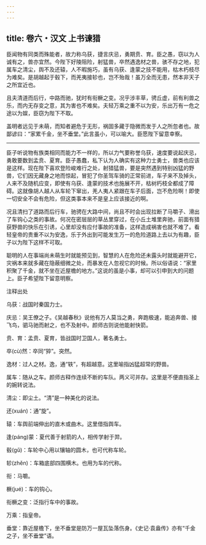 ```yaml
---
---
---
```

title: 卷六・汉文 上书谏猎
---

臣闻物有同类而殊能者，故力称乌获，捷言庆忌，勇期贲、育。臣之愚，窃以为人诚有之，兽亦宜然。今陛下好陵阻险，射猛兽，卒然遇逸材之兽，骇不存之地，犯属车之清尘，舆不及还辕，人不暇施巧，虽有乌获、逢蒙之技不能用，枯木朽枝尽为难矣。是胡越起于毂下，而羌夷接轸也，岂不殆哉！虽万全而无患，然本非天子之所宜近也。

且夫清道而后行，中路而驰，犹时有衔橛之变。况乎涉丰草，骋丘虚，前有利兽之乐，而内无存变之意，其为害也不难矣。夫轻万乘之重不以为安，乐出万有一危之途以为娱，臣窃为陛下不取。

盖明者远见于未萌，而知者避危于无形，祸固多藏于隐微而发于人之所忽者也。故鄙谚曰：“家累千金，坐不垂堂。”此言虽小，可以喻大。臣愿陛下留意幸察。

----------------

臣子听说物有族类相同而能力不一样的，所以力气要称誉乌获，速度要说起庆忌，勇敢要数到孟贲、夏育。臣子愚蠢，私下认为人确实有这种力士勇士，兽类也应该是这样。现在陛下喜欢登险峻难行之处，射猎猛兽，要是突然遇到特别凶猛的野兽，它们因无藏身之地而惊起，冒犯了你圣驾车骑的正常前进，车子来不及掉头，人来不及随机应变，即使有乌获、逢蒙的技术也施展不开，枯树朽枝全都成了障碍。这就像胡人越人从车轮下窜出，羌人夷人紧跟在车子后面，岂不危险啊！即使一切安全不会有危险，但这类事本来不是皇上应该接近的啊。

况且清扫了道路而后行车，驰骋在大路中间，尚且不时会出现拉断了马嚼子、滑出了车钩心之类的事故。何况在密层层的草丛里穿过，在小丘土堆里奔驰，前面有猎获野兽的快乐在引诱，心里却没有应付事故的准备，这样造成祸害也就不难了。看轻皇帝的贵重不以为安逸，乐于外出到可能发生万一的危险道路上去以为有趣，臣子以为陛下这样不可取。

聪明的人在事端尚未萌生时就能预见到，智慧的人在危险还未露头时就能避开它，灾祸本来就多藏在隐蔽细微之处，而暴发在人忽视它的时候。所以俗语说：“家里积聚了千金，就不坐在近屋檐的地方。”这说的虽是小事，却可以引申到大的问题上。臣子希望陛下留意明察。

注释出处

乌获：战国时秦国力士。

庆忌：吴王僚之子。《吴越春秋》说他有万人莫当之勇，奔跑极速，能追奔兽、接飞鸟，驷马驰而射之，也不及射中。颜师古则说他能射快箭。

贲、育：孟贲、夏育，皆战国时卫国人，著名勇士。

卒(cù)然：卒同“猝”。突然。

逸材：过人之材。逸，通“轶”，有超越意。这里喻指凶猛超常的野兽。

属车：随从之车。颜师古释作连续不断的车队。两义可并存。这里是不便直指圣上的婉转说法。

清尘：即尘土。“清”是一种美化的说法。

还(xuán)：通“旋”。

辕：车舆前端伸出的直木或曲木。这里借指舆车。

逢(páng)蒙：夏代善于射箭的人，相传学射于羿。

毂(gǔ)：车轮中心用以镶轴的圆木，也可代称车轮。

轸(zhěn)：车箱底部四围横木。也用为车的代称。

衔：马嚼。

橛(jué)：车的钩心。

衔橛之变：泛指行车中的事故。

万乘：指皇帝。

垂堂：靠近屋檐下，坐不垂堂是防万一屋瓦坠落伤身。《史记·袁盎传》亦有“千金之子，坐不垂堂”语。

